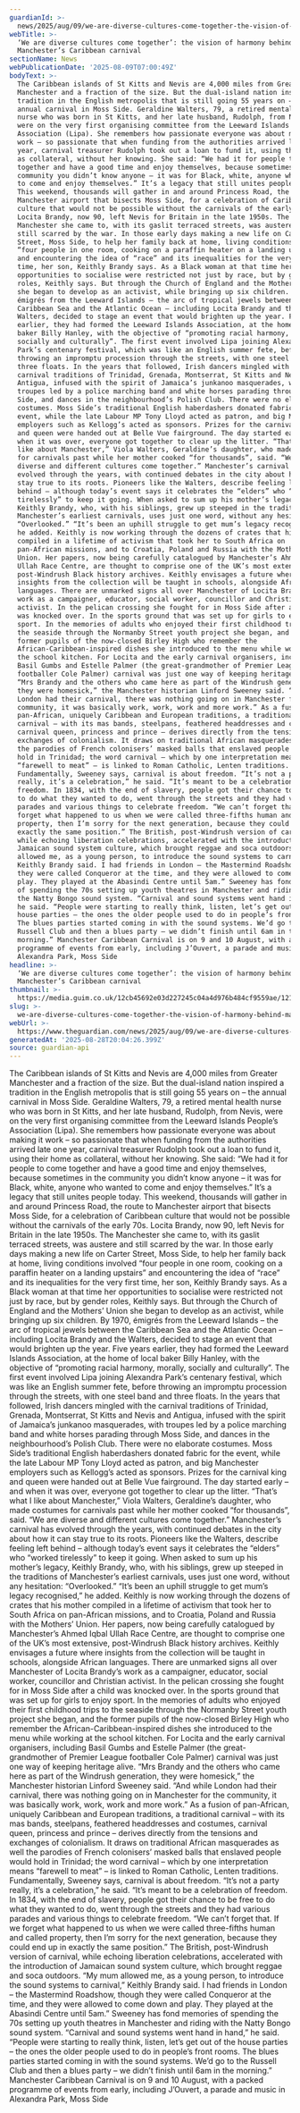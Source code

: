 ```yaml
---
guardianId: >-
  news/2025/aug/09/we-are-diverse-cultures-come-together-the-vision-of-harmony-behind-manchesters-caribbean-carnival
webTitle: >-
  ‘We are diverse cultures come together’: the vision of harmony behind
  Manchester’s Caribbean carnival
sectionName: News
webPublicationDate: '2025-08-09T07:00:49Z'
bodyText: >-
  The Caribbean islands of St Kitts and Nevis are 4,000 miles from Greater
  Manchester and a fraction of the size. But the dual-island nation inspired a
  tradition in the English metropolis that is still going 55 years on – the
  annual carnival in Moss Side. Geraldine Walters, 79, a retired mental health
  nurse who was born in St Kitts, and her late husband, Rudolph, from Nevis,
  were on the very first organising committee from the Leeward Islands People’s
  Association (Lipa). She remembers how passionate everyone was about making it
  work – so passionate that when funding from the authorities arrived late one
  year, carnival treasurer Rudolph took out a loan to fund it, using their home
  as collateral, without her knowing. She said: “We had it for people to come
  together and have a good time and enjoy themselves, because sometimes in the
  community you didn’t know anyone – it was for Black, white, anyone who wanted
  to come and enjoy themselves.” It’s a legacy that still unites people today.
  This weekend, thousands will gather in and around Princess Road, the route to
  Manchester airport that bisects Moss Side, for a celebration of Caribbean
  culture that would not be possible without the carnivals of the early 70s.
  Locita Brandy, now 90, left Nevis for Britain in the late 1950s. The
  Manchester she came to, with its gaslit terraced streets, was austere and
  still scarred by the war. In those early days making a new life on Carter
  Street, Moss Side, to help her family back at home, living conditions involved
  “four people in one room, cooking on a paraffin heater on a landing upstairs”
  and encountering the idea of “race” and its inequalities for the very first
  time, her son, Keithly Brandy says. As a Black woman at that time her
  opportunities to socialise were restricted not just by race, but by gender
  roles, Keithly says. But through the Church of England and the Mothers’ Union
  she began to develop as an activist, while bringing up six children. By 1970,
  émigrés from the Leeward Islands – the arc of tropical jewels between the
  Caribbean Sea and the Atlantic Ocean – including Locita Brandy and the
  Walters, decided to stage an event that would brighten up the year. Five years
  earlier, they had formed the Leeward Islands Association, at the home of local
  baker Billy Hanley, with the objective of “promoting racial harmony, morally,
  socially and culturally”. The first event involved Lipa joining Alexandra
  Park’s centenary festival, which was like an English summer fete, before
  throwing an impromptu procession through the streets, with one steel band and
  three floats. In the years that followed, Irish dancers mingled with the
  carnival traditions of Trinidad, Grenada, Montserrat, St Kitts and Nevis and
  Antigua, infused with the spirit of Jamaica’s junkanoo masquerades, with
  troupes led by a police marching band and white horses parading through Moss
  Side, and dances in the neighbourhood’s Polish Club. There were no elaborate
  costumes. Moss Side’s traditional English haberdashers donated fabric for the
  event, while the late Labour MP Tony Lloyd acted as patron, and big Manchester
  employers such as Kellogg’s acted as sponsors. Prizes for the carnival king
  and queen were handed out at Belle Vue fairground. The day started early – and
  when it was over, everyone got together to clear up the litter. “That’s what I
  like about Manchester,” Viola Walters, Geraldine’s daughter, who made costumes
  for carnivals past while her mother cooked “for thousands”, said. “We are
  diverse and different cultures come together.” Manchester’s carnival has
  evolved through the years, with continued debates in the city about how it can
  stay true to its roots. Pioneers like the Walters, describe feeling left
  behind – although today’s event says it celebrates the “elders” who “worked
  tirelessly” to keep it going. When asked to sum up his mother’s legacy,
  Keithly Brandy, who, with his siblings, grew up steeped in the traditions of
  Manchester’s earliest carnivals, uses just one word, without any hesitation:
  “Overlooked.” “It’s been an uphill struggle to get mum’s legacy recognised,”
  he added. Keithly is now working through the dozens of crates that his mother
  compiled in a lifetime of activism that took her to South Africa on
  pan-African missions, and to Croatia, Poland and Russia with the Mothers’
  Union. Her papers, now being carefully catalogued by Manchester’s Ahmed Iqbal
  Ullah Race Centre, are thought to comprise one of the UK’s most extensive,
  post-Windrush Black history archives. Keithly envisages a future where
  insights from the collection will be taught in schools, alongside African
  languages. There are unmarked signs all over Manchester of Locita Brandy’s
  work as a campaigner, educator, social worker, councillor and Christian
  activist. In the pelican crossing she fought for in Moss Side after a child
  was knocked over. In the sports ground that was set up for girls to enjoy
  sport. In the memories of adults who enjoyed their first childhood trips to
  the seaside through the Normanby Street youth project she began, and the
  former pupils of the now-closed Birley High who remember the
  African-Caribbean-inspired dishes she introduced to the menu while working at
  the school kitchen. For Locita and the early carnival organisers, including
  Basil Gumbs and Estelle Palmer (the great-grandmother of Premier League
  footballer Cole Palmer) carnival was just one way of keeping heritage alive.
  “Mrs Brandy and the others who came here as part of the Windrush generation,
  they were homesick,” the Manchester historian Linford Sweeney said. “And while
  London had their carnival, there was nothing going on in Manchester for the
  community, it was basically work, work, work and more work.” As a fusion of
  pan-African, uniquely Caribbean and European traditions, a traditional
  carnival – with its mas bands, steelpans, feathered headdresses and costumes,
  carnival queen, princess and prince – derives directly from the tensions and
  exchanges of colonialism. It draws on traditional African masquerades as well
  the parodies of French colonisers’ masked balls that enslaved people would
  hold in Trinidad; the word carnival – which by one interpretation means
  “farewell to meat” – is linked to Roman Catholic, Lenten traditions.
  Fundamentally, Sweeney says, carnival is about freedom. “It’s not a party
  really, it’s a celebration,” he said. “It’s meant to be a celebration of
  freedom. In 1834, with the end of slavery, people got their chance to be free
  to do what they wanted to do, went through the streets and they had various
  parades and various things to celebrate freedom. “We can’t forget that. If we
  forget what happened to us when we were called three-fifths human and called
  property, then I’m sorry for the next generation, because they could end up in
  exactly the same position.” The British, post-Windrush version of carnival,
  while echoing liberation celebrations, accelerated with the introduction of
  Jamaican sound system culture, which brought reggae and soca outdoors. “My mum
  allowed me, as a young person, to introduce the sound systems to carnival,”
  Keithly Brandy said. I had friends in London – the Mastermind Roadshow, though
  they were called Conqueror at the time, and they were allowed to come down and
  play. They played at the Abasindi Centre until 5am.” Sweeney has fond memories
  of spending the 70s setting up youth theatres in Manchester and riding with
  the Natty Bongo sound system. “Carnival and sound systems went hand in hand,”
  he said. “People were starting to really think, listen, let’s get out of the
  house parties – the ones the older people used to do in people’s front rooms.
  The blues parties started coming in with the sound systems. We’d go to the
  Russell Club and then a blues party – we didn’t finish until 6am in the
  morning.” Manchester Caribbean Carnival is on 9 and 10 August, with a packed
  programme of events from early, including J’Ouvert, a parade and music in
  Alexandra Park, Moss Side
headline: >-
  ‘We are diverse cultures come together’: the vision of harmony behind
  Manchester’s Caribbean carnival
thumbnail: >-
  https://media.guim.co.uk/12cb45692e03d227245c04a4d976b484cf9559ae/121_0_2440_1951/500.jpg
slug: >-
  we-are-diverse-cultures-come-together-the-vision-of-harmony-behind-manchesters-caribbean-carnival
webUrl: >-
  https://www.theguardian.com/news/2025/aug/09/we-are-diverse-cultures-come-together-the-vision-of-harmony-behind-manchesters-caribbean-carnival
generatedAt: '2025-08-28T20:04:26.399Z'
source: guardian-api
---
```

The Caribbean islands of St Kitts and Nevis are 4,000 miles from Greater Manchester and a fraction of the size. But the dual-island nation inspired a tradition in the English metropolis that is still going 55 years on – the annual carnival in Moss Side. Geraldine Walters, 79, a retired mental health nurse who was born in St Kitts, and her late husband, Rudolph, from Nevis, were on the very first organising committee from the Leeward Islands People’s Association (Lipa). She remembers how passionate everyone was about making it work – so passionate that when funding from the authorities arrived late one year, carnival treasurer Rudolph took out a loan to fund it, using their home as collateral, without her knowing. She said: “We had it for people to come together and have a good time and enjoy themselves, because sometimes in the community you didn’t know anyone – it was for Black, white, anyone who wanted to come and enjoy themselves.” It’s a legacy that still unites people today. This weekend, thousands will gather in and around Princess Road, the route to Manchester airport that bisects Moss Side, for a celebration of Caribbean culture that would not be possible without the carnivals of the early 70s. Locita Brandy, now 90, left Nevis for Britain in the late 1950s. The Manchester she came to, with its gaslit terraced streets, was austere and still scarred by the war. In those early days making a new life on Carter Street, Moss Side, to help her family back at home, living conditions involved “four people in one room, cooking on a paraffin heater on a landing upstairs” and encountering the idea of “race” and its inequalities for the very first time, her son, Keithly Brandy says. As a Black woman at that time her opportunities to socialise were restricted not just by race, but by gender roles, Keithly says. But through the Church of England and the Mothers’ Union she began to develop as an activist, while bringing up six children. By 1970, émigrés from the Leeward Islands – the arc of tropical jewels between the Caribbean Sea and the Atlantic Ocean – including Locita Brandy and the Walters, decided to stage an event that would brighten up the year. Five years earlier, they had formed the Leeward Islands Association, at the home of local baker Billy Hanley, with the objective of “promoting racial harmony, morally, socially and culturally”. The first event involved Lipa joining Alexandra Park’s centenary festival, which was like an English summer fete, before throwing an impromptu procession through the streets, with one steel band and three floats. In the years that followed, Irish dancers mingled with the carnival traditions of Trinidad, Grenada, Montserrat, St Kitts and Nevis and Antigua, infused with the spirit of Jamaica’s junkanoo masquerades, with troupes led by a police marching band and white horses parading through Moss Side, and dances in the neighbourhood’s Polish Club. There were no elaborate costumes. Moss Side’s traditional English haberdashers donated fabric for the event, while the late Labour MP Tony Lloyd acted as patron, and big Manchester employers such as Kellogg’s acted as sponsors. Prizes for the carnival king and queen were handed out at Belle Vue fairground. The day started early – and when it was over, everyone got together to clear up the litter. “That’s what I like about Manchester,” Viola Walters, Geraldine’s daughter, who made costumes for carnivals past while her mother cooked “for thousands”, said. “We are diverse and different cultures come together.” Manchester’s carnival has evolved through the years, with continued debates in the city about how it can stay true to its roots. Pioneers like the Walters, describe feeling left behind – although today’s event says it celebrates the “elders” who “worked tirelessly” to keep it going. When asked to sum up his mother’s legacy, Keithly Brandy, who, with his siblings, grew up steeped in the traditions of Manchester’s earliest carnivals, uses just one word, without any hesitation: “Overlooked.” “It’s been an uphill struggle to get mum’s legacy recognised,” he added. Keithly is now working through the dozens of crates that his mother compiled in a lifetime of activism that took her to South Africa on pan-African missions, and to Croatia, Poland and Russia with the Mothers’ Union. Her papers, now being carefully catalogued by Manchester’s Ahmed Iqbal Ullah Race Centre, are thought to comprise one of the UK’s most extensive, post-Windrush Black history archives. Keithly envisages a future where insights from the collection will be taught in schools, alongside African languages. There are unmarked signs all over Manchester of Locita Brandy’s work as a campaigner, educator, social worker, councillor and Christian activist. In the pelican crossing she fought for in Moss Side after a child was knocked over. In the sports ground that was set up for girls to enjoy sport. In the memories of adults who enjoyed their first childhood trips to the seaside through the Normanby Street youth project she began, and the former pupils of the now-closed Birley High who remember the African-Caribbean-inspired dishes she introduced to the menu while working at the school kitchen. For Locita and the early carnival organisers, including Basil Gumbs and Estelle Palmer (the great-grandmother of Premier League footballer Cole Palmer) carnival was just one way of keeping heritage alive. “Mrs Brandy and the others who came here as part of the Windrush generation, they were homesick,” the Manchester historian Linford Sweeney said. “And while London had their carnival, there was nothing going on in Manchester for the community, it was basically work, work, work and more work.” As a fusion of pan-African, uniquely Caribbean and European traditions, a traditional carnival – with its mas bands, steelpans, feathered headdresses and costumes, carnival queen, princess and prince – derives directly from the tensions and exchanges of colonialism. It draws on traditional African masquerades as well the parodies of French colonisers’ masked balls that enslaved people would hold in Trinidad; the word carnival – which by one interpretation means “farewell to meat” – is linked to Roman Catholic, Lenten traditions. Fundamentally, Sweeney says, carnival is about freedom. “It’s not a party really, it’s a celebration,” he said. “It’s meant to be a celebration of freedom. In 1834, with the end of slavery, people got their chance to be free to do what they wanted to do, went through the streets and they had various parades and various things to celebrate freedom. “We can’t forget that. If we forget what happened to us when we were called three-fifths human and called property, then I’m sorry for the next generation, because they could end up in exactly the same position.” The British, post-Windrush version of carnival, while echoing liberation celebrations, accelerated with the introduction of Jamaican sound system culture, which brought reggae and soca outdoors. “My mum allowed me, as a young person, to introduce the sound systems to carnival,” Keithly Brandy said. I had friends in London – the Mastermind Roadshow, though they were called Conqueror at the time, and they were allowed to come down and play. They played at the Abasindi Centre until 5am.” Sweeney has fond memories of spending the 70s setting up youth theatres in Manchester and riding with the Natty Bongo sound system. “Carnival and sound systems went hand in hand,” he said. “People were starting to really think, listen, let’s get out of the house parties – the ones the older people used to do in people’s front rooms. The blues parties started coming in with the sound systems. We’d go to the Russell Club and then a blues party – we didn’t finish until 6am in the morning.” Manchester Caribbean Carnival is on 9 and 10 August, with a packed programme of events from early, including J’Ouvert, a parade and music in Alexandra Park, Moss Side
